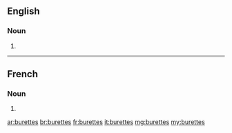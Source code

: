 ==English==

===Noun===
{{head|en|plural}}

# {{plural of|burette|lang=en}}

----

==French==

===Noun===
{{head|fr|plural|g=f-p}}

# {{plural of|burette|lang=fr}}

[[ar:burettes]]
[[br:burettes]]
[[fr:burettes]]
[[it:burettes]]
[[mg:burettes]]
[[my:burettes]]